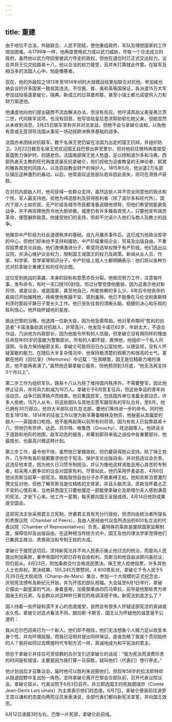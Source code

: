 ```yaml
---
---
---
```

title: 重建
---




由于地位不合法、外敌联合、人民不团结，使他重组政府、军队及理想国家的工作倍加困难。与1799年一样，他再度使用武力或以武力威胁，夺取一个合法成立的政府。虽然他以武力夺回曾被武力夺走的政权，但他在退位时已正式交出权力，议会并将王位交给路易十八，他以合法的权力接受，且并未打算就此作罢。在联军及相当多的法国人心中，他是僭篡者。

现在，他的外敌较之1813年至1814年间的大规模战役更加联合对抗他。参加维也纳会议的许多国家一致视其违法。不仅俄、普、奥和英等国保证，各派遣15万大军参加战役驱逐拿破仑，瑞典，新成立的日耳曼邦联，甚至小瑞士都允诺提供人力和财力驱逐他。

他谦虚地向他们提出磋商不流血解决办法，但没有反应。他吁请其岳父奥皇弗兰茨二世，代向联军说项，也没有回音。他写信给皇后恳求帮助软化她父亲，但她显然从未收到消息。3月25日联军宣称并非对法宣战，但绝不会与拿破仑谈和，以免他有意或无意领导法国从事另一场动摇欧洲秩序基础的战争。

法国亦未团结对抗联军。数千名保王党仍留在法国为出走的国王抗辩，并组织防卫。3月22日数百名保王党欢迎国王自巴黎出奔至里尔，但对他前往根特再度接受英国势力保护时，则感悲伤。法国南部保王党人势盛，足以控制波尔多和马赛。西部热衷天主教的旺代再度武装反抗拿破仑，他们视他为迫害教皇的无神论者，弑君的雅各宾党的同路人，以及窃自教会财产的保护人。1815年5月，他派遣2万名部队镇压这种激烈的暴动。以后，他常哀叹这些部队若非因此丧失，则可在滑铁卢获胜。

在对抗内部敌人时，他可获得一些群众支持，虽然这些人并不完全同意他的观点和个性。军人最支持他，视他为缔造胜利及获得胜利者（除了波尔多和旺代外）。国内下层人士如农民、无产阶级及城市市民都准备追随他领导，但他们希望他能避免战争，并不再崇拜他而令他大胆骄傲。城里仍有许多雅各宾党人，只要他宣布效忠革命，便愿摒弃敌意。他接受他们的支持，但却不允诺介入他们与商人及教士的战争。

他推崇中产阶级为社会道德秩序的基础，自九月屠杀事件后，这已成为他政治哲学的中心，但他们却未给予支持和援助。中产阶级重视企业、贸易及出版自由，不重视投票或言论自由。他们畏惧激进分子，希望将选举权限于有产阶级。他们选出众议院，并决心维护议会权力，限制国王或国王的权力及政策。新闻从业人员、作家、科学家、哲学家等知识分子，中产阶级上层人士都明确表示：他们将以各种方式对抗拿破仑重建王权的任何企图。

这位受到挑战的英雄，本身的目标和意愿亦告分裂。他依旧努力工作，注意每件事，发布命令，有时一天口授150封信。但过分警觉使他脆弱，因为这表示他对新将领，或是议会，或是国家，甚至他自己，所能依赖的多么少。6年后令他丧命的疾病已开始摧残他，痔疾使他焦躁不安、感到羞辱。他已不能像在马伦戈和奥斯特利茨时那段平静日子里长久工作。他已丧失往昔的清晰头脑、稳健的决心和乐观的胜利信心。他开始怀疑他的星座。

抵达巴黎的当晚，他选择一位新大臣，因为他急需帮助。他对革命期间“胜利的创造者”卡诺准备助其对抗敌人，非常高兴，他发现卡诺已62岁，年龄太大，不适合作战，乃派他为内政部长，因为他能令所有的人信服，但拿破仑没有用同样的理由任命现年65岁的富歇为警察部长，所有的人都怀疑、畏惧他，他组织一个私人间谍网，与各方保持秘密关系。拿破仑可能将旧日办公室给他，以便监视，没有人怀疑富歇的能力。在随后大半复杂情况中，他保持极清楚的观察力和很高的士气。富歇在他的《回忆录》（Memoires）中记载：“在我眼里，国王是位精疲力竭的演员，他不能再表演了。”虽然他还替拿破仑服务，但他预测到3月底，“他无法再支持3个月以上”。

第二步工作为组织军队。路易十八认为除了维持国内秩序外，不需要整军。因此他停止征兵，并将兵力削减为16万人。拿破仑于6月恢复征兵，但这些幸运的青年尚没动员，战争已因滑铁卢而结束。他召集国民军，包括国外单位准备全部动员，许多人拒绝，15万人从令，将这些部队与其他志愿军跟现有的军队合并，至6月，他已拥有30万部众。他将大半部队驻扎在北部，要他们等待进一步的命令。同时他恢复1813年、1814年的征收工作以便为新军筹备粮秣及物资，他秘密从其偏爱的敌人——英国进口枪炮。他不能再起用以前所有的将领，因为有些人已投靠路易十八，但他仍有奈伊、达武、苏尔特、格鲁西（Grouchy）、旺达姆等人。他研读关于道路和地形的地图，敌军动态的报告，并筹划即将来临之战役中各重要部分。他最擅长、也最高兴做这种计划。

第三步工作，最令他不快，虽然他已掌握政权，但仍要获得民众支持。除了保王党外，几乎所有各阶层都要求他忠于宪法、保护言论出版自由，并对民选议会负责。这违反他本意，因为他久已习惯专制统治，并认为像他这样贤能且用心良苦的专制者，较采用人数争论的议会对国家有利。尽管如此，他仍采用怀柔姿态，4月6日他派贡斯当起草一部宪法，既能取悦自由分子亦不致束缚王权。他知贡斯当曾激烈撰文反对他，但他了解贡斯当是位精练的文体家，并且头脑灵活。贡斯当怀着忐忑不安的心情前来，当他获悉国王只要他厘定一部能使拿破仑及斯塔尔夫人感到满意的宪法，才安下心来。他工作一星期，每天都向国王呈报成绩。4月14日他将成果提交国会。

这部宪法主张采用君主立宪制，世袭君主具有充分行政权，但须向由统治者所提名的贵族议院（Chamber of Peers），及由人民经由代议会所选出的600名立法的代表议院（Chamber of Representatives）负责。最特殊的条款是废除国家监察制度，保障信仰及出版自由。在这种相当传统方式中，国王及他的律法学家觉得他们已集民主政治、贵族政治和专制王权的大成。

拿破仑于接受这切后，坚持新宪法并不向人民表示废止他过去的统治，而是向人民提出附加条款，重申帝国时代即已存有自由权利。贡斯当和他自由派顾问虽抗议，但仍屈从。4月23日，附加条款交付合格选民票决。保王党人拒绝投票，许多其他人士也弃权。票决结果，155.245万票赞同，4 800票反对。拿破仑下令人民于5月26日在大校阅场（Champ-de-Mars）集合，参加一个大规模的正式纪念会，庆祝宪法颁布及新纪元开始，并为开拔的部队祝福。大会延至6月1日举行，拿破仑摆出一副皇室的气派，身着皇袍，加冕御乘由四匹马牵拉，前导是他那些贵为帝国亲王的兄弟。与会群众对这种昨日黄花的格调深感不快。新宪法到底怎么了？

国人持着一些怀疑和漠不关心的态度接受，自然会有很多人怀疑这部宪法的真诚或永久性。拿破仑对这点看法不同。据拉斯·卡斯言，国王认为怀疑他的诚意是不公道的：

我从厄尔巴回来已为一个新人。他们却不相信，他们无法想象个人精力足以改变本身个性，并向环境屈服。而我已证明并提出同样保证。是谁忽略了我是个贯彻始终的人？我将如同过去辉煌时代专制方式一样，真诚地成为和平宪法的君主。



但忠于拿破仑并往往可资信赖的古尔戈引述拿破仑的话说：“我为宪法而浪费珍贵的时间是桩错误，主要是因为我打算一旦获胜，就叫他们（代表们）卷行李走。”

他计划战后才召集议会，届时他可以胜利来说服他们。但现年58岁的拉法耶特却从隐退田野中复出扮一角色。坚持拿破仑离开巴黎会合部队前，召开代表议院议会。拿破仑屈从，代表议院于6月3日召开。并立即选国王的死敌朗瑞奈（Comte Jean-Denis Lanj uinais）为主席表示他们的态度。6月7日，拿破仑便装前往波旁王宫以谦和的态度向两院议员发表演说，全部代表们都向新宪法宣誓，并向国王效忠。

6月12日凌晨3时左右，巴黎一片死寂，拿破仑赴前线。